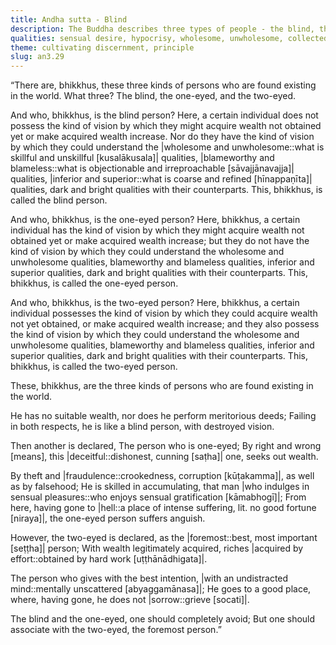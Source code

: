 ```yaml
---
title: Andha sutta - Blind
description: The Buddha describes three types of people - the blind, the one-eyed, and the two-eyed.
qualities: sensual desire, hypocrisy, wholesome, unwholesome, collectedness, sorrow, sorrow-free
theme: cultivating discernment, principle
slug: an3.29
---
```


“There are, bhikkhus, these three kinds of persons who are found existing in the world. What three? The blind, the one-eyed, and the two-eyed.

And who, bhikkhus, is the blind person? Here, a certain individual does not possess the kind of vision by which they might acquire wealth not obtained yet or make acquired wealth increase. Nor do they have the kind of vision by which they could understand the |wholesome and unwholesome::what is skillful and unskillful [kusalākusala]| qualities, |blameworthy and blameless::what is objectionable and irreproachable [sāvajjānavajja]| qualities, |inferior and superior::what is coarse and refined [hīnappaṇīta]| qualities, dark and bright qualities with their counterparts. This, bhikkhus, is called the blind person.

And who, bhikkhus, is the one-eyed person? Here, bhikkhus, a certain individual has the kind of vision by which they might acquire wealth not obtained yet or make acquired wealth increase; but they do not have the kind of vision by which they could understand the wholesome and unwholesome qualities, blameworthy and blameless qualities, inferior and superior qualities, dark and bright qualities with their counterparts. This, bhikkhus, is called the one-eyed person.

And who, bhikkhus, is the two-eyed person? Here, bhikkhus, a certain individual possesses the kind of vision by which they could acquire wealth not yet obtained, or make acquired wealth increase; and they also possess the kind of vision by which they could understand the wholesome and unwholesome qualities, blameworthy and blameless qualities, inferior and superior qualities, dark and bright qualities with their counterparts. This, bhikkhus, is called the two-eyed person.

These, bhikkhus, are the three kinds of persons who are found existing in the world.

He has no suitable wealth,
nor does he perform meritorious deeds;
Failing in both respects,
he is like a blind person, with destroyed vision.

Then another is declared,
The person who is one-eyed;
By right and wrong [means], this |deceitful::dishonest, cunning [saṭha]| one,
seeks out wealth.

By theft and |fraudulence::crookedness, corruption [kūṭakamma]|,
as well as by falsehood;
He is skilled in accumulating,
that man |who indulges in sensual pleasures::who enjoys sensual gratification [kāmabhogī]|;
From here, having gone to |hell::a place of intense suffering, lit. no good fortune [niraya]|,
the one-eyed person suffers anguish.

However, the two-eyed is declared,
as the |foremost::best, most important [seṭṭha]| person;
With wealth legitimately acquired,
riches |acquired by effort::obtained by hard work [uṭṭhānādhigata]|.

The person who gives with the best intention,
|with an undistracted mind::mentally unscattered [abyaggamānasa]|;
He goes to a good place,
where, having gone, he does not |sorrow::grieve [socati]|.

The blind and the one-eyed,
one should completely avoid;
But one should associate with the two-eyed,
the foremost person.”